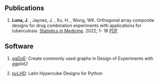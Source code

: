 ## Publications

1.  **Luna, J**. , Jaynes, J. , Xu, H. , Wong, WK. Orthogonal array composite designs for drug combination experiments with applications for tuberculosis. [Statistics in Medicine](https://onlinelibrary.wiley.com/doi/10.1002/sim.9423). 2022; 1- 18 [PDF](/docs/publications/Orthogonal array composite designs for drug combination experiments.pdf "PDF")


## Software 


1. [ggDoE](https://ggdoe.netlify.app/index.html): Create commonly used graphs in Design of Experiments with *ggplot2*

2. [pyLHD](https://toledo60.github.io/pyLHD/): Latin Hypercube Designs for Python